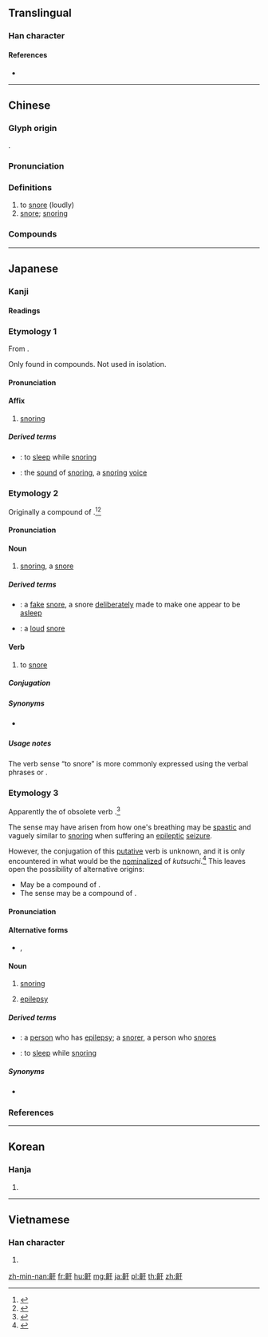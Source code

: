 {{character info/new}}
==Translingual==

===Han character===
{{Han char|rn=209|rad=鼻|as=03|sn=17|four=21240|canj=HLMJ}}

====References====
* {{Han ref|kx=1530.080|dkj=48505|dj=2066.240|hdz=74779.070|uh=9F3E|ud=40766|bh=C24D|bd=49741}}

----

==Chinese==
{{zh-forms}}

===Glyph origin===
{{Han etym}}
{{Han compound|鼻|干|ls=psc|c1=s|c2=p}}.

===Pronunciation===
{{zh-pron
|m=hān
|c=hon4
|h=pfs=
|md=
|mn=qz,tw,xm,zz:hôaⁿ/tw:hoaⁿ/qz,xm,zz:han/tw:kôⁿ
|mn_note=hôaⁿ/hoaⁿ/kôⁿ - vernacular; han - literary
|w=1he
|mc=y
|oc=y
|cat=v,n
}}

===Definitions===
{{zh-hanzi}}

# to [[snore]] (loudly)
# [[snore]]; [[snoring]]
#: {{zh-x|打鼾|to snore}}

===Compounds===
{{zh-der|打鼾|鼾齁|臥榻鼾睡|鼾齁如雷|鼾鼾|鼾聲雷動|鼾聲如雷|鼾聲|鼾睡|鼻鼾如雷|鼾鼻|噗鼾}}

----

==Japanese==

===Kanji===
{{ja-kanji|grade=|rs=鼻03}}

====Readings====
{{ja-readings
|goon=[[かん]] (kan), [[がん]] (gan)
|kanon=[[かん]] (kan)
|kun=[[いびき]] (ibiki), [[くつち]] (kutsuchi) {{non-joyo-reading}}
}}

===Etymology 1===
{{ja-kanjitab|yomi=o|かん}}
From {{etyl|ltc|ja|sort=かん}} {{m|zh|鼾||snoring}}.

Only found in compounds. Not used in isolation.

====Pronunciation====
{{ja-pron|yomi=o|かん}}

====Affix====
{{ja-pos|affix|かん}}

# [[snoring]]

=====Derived terms=====
{{der-top}}
* {{ja-r|鼾睡|かんすい}}: to [[sleep]] while [[snoring]]
* {{ja-r|鼾声|かんせい}}: the [[sound]] of [[snoring]], a [[snoring]] [[voice]]
{{der-bottom}}

===Etymology 2===
{{ja-kanjitab|yomi=k|いびき}}
Originally a compound of {{compound|lang=ja|sort=いびき|息|tr1=i|t1=breath, breathing|引き|tr2=hiki|t2=pulling, drawing|pos2=the {{m|ja|連用形|tr=ren'yōkei||continuative or stem form}} of verb {{m|ja|引く}} ''hiku'' “to pull, to draw”}}.<ref name="KDJ">{{R:Kokugo Dai Jiten}}</ref><ref name="DJR">{{R:Daijirin}}</ref> {{rendaku2|sort=いびく|hiki|biki}}

====Pronunciation====
{{ja-pron|yomi=k|いびき|acc=3|acc_ref=DJR}}

====Noun====
{{ja-noun|いびき}}

# [[snoring]], a [[snore]]

=====Derived terms=====
{{der-top}}
* {{ja-r|空鼾|そらいびき}}: a [[fake]] [[snore]], a snore [[deliberately]] made to make one appear to be [[asleep]]
* {{ja-r|高鼾|たかいびき}}: a [[loud]] [[snore]]
{{der-bottom}}

====Verb====
{{ja-verb-suru|いびき}}

# to [[snore]]

=====Conjugation=====
{{ja-suru|いびき}}

=====Synonyms=====
* {{ja-r|鼾く|いびく}} {{qualifier|rare, probably obsolete}}

=====Usage notes=====
The verb sense “to snore” is more commonly expressed using the verbal phrases {{lang|ja|鼾}}{{m|ja|を}}{{m|ja|掻く|tr=ibiki o kaku|lit=to make a snoring sound}} or {{lang|ja|鼾}}{{m|ja|を}}{{m|ja|立てる|tr=ibiki o tateru|lit=to raise a snore, to put up a snore}}.

===Etymology 3===
{{ja-kanjitab|yomi=kun|くつち}}
Apparently the {{m|ja|連用形|tr=ren'yōkei||continuative or stem form}} of obsolete verb {{m|ja|鼾つ|tr=kutsutsu||to sleep while snoring|pos=possibly [[onomatopoeic]]}}.<ref name="KDJ">{{R:Kokugo Dai Jiten}}</ref>

The {{m|en|epilepsy}} sense may have arisen from how one's breathing may be [[spastic]] and vaguely similar to [[snoring]] when suffering an [[epileptic]] [[seizure]].

However, the conjugation of this [[putative]] verb is unknown, and it is only encountered in what would be the [[nominalize]]d {{m|ja|連用形|tr=ren'yōkei||continuative or stem form}} of ''kutsuchi''.<ref name="KDJ">{{R:Kokugo Dai Jiten}}</ref> This leaves open the possibility of alternative origins:

* May be a compound of {{compound|lang=ja|sort=くつち|口|tr1=kutsu|t1=mouth|pos1=the bound form of modern {{m|ja|口|tr=kuchi}}, only found in compounds|風|tr2=chi|t2=wind|pos2=from the way that snoring often happens when breathing through the mouth, or from the way that an [[epileptic]] [[seizure]] may involve [[spastic]] breathing vaguely similar to snoring}}.
* The {{m|en|epilepsy}} sense may be a compound of {{compound|lang=ja|sort=くつち|口|tr1=kutsu|t1=mouth|pos1=the bound form of modern {{m|ja|口|tr=kuchi}}, only found in compounds|血|tr2=chi|t2=blood|pos2=from the common occurrence of biting one's tongue during an [[epileptic]] [[seizure]]}}.

====Pronunciation====
{{ja-pron|yomi=kun|くつち}}

====Alternative forms====
* {{ja-l|癲狂}}, {{ja-l|癲癇}}

====Noun====
{{ja-noun|くつち}}

# {{lb|ja|sort=くつち|archaic|rare}} [[snoring]]
# {{lb|ja|sort=くつち|archaic|rare}} [[epilepsy]]

=====Derived terms=====
{{der-top}}
* {{ja-r|鼾掻|くつちかき}}: a [[person]] who has [[epilepsy]]; {{qualifier|obsolete}} a [[snorer]], a person who [[snore]]s
* {{ja-r|鼾臥す|くつちふす}}: to [[sleep]] while [[snoring]]
{{der-bottom}}

=====Synonyms=====
* {{sense|epilepsy}} {{ja-r|癲癇|てんかん}}

===References===
<references/>

----

==Korean==

===Hanja===
{{ko-hanja|hangeul=한|eumhun=|mr=han|y=han}}

# {{defn|lang=ko|sort=鼻03}}

----

==Vietnamese==

===Han character===
{{vi-hantu|[[han]]|rs=鼻03}}

# {{defn|lang=vi|sort=鼻03}}

[[zh-min-nan:鼾]]
[[fr:鼾]]
[[hu:鼾]]
[[mg:鼾]]
[[ja:鼾]]
[[pl:鼾]]
[[th:鼾]]
[[zh:鼾]]